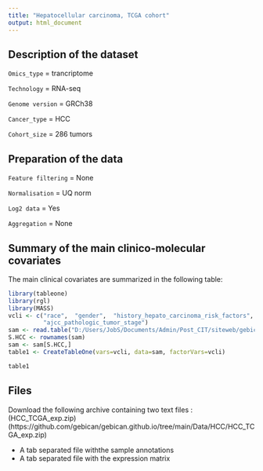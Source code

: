 ```yaml
---
title: "Hepatocellular carcinoma, TCGA cohort"
output: html_document
---
```


## Description of the dataset

`Omics_type` = trancriptome

`Technology` = RNA-seq

`Genome version` = GRCh38

`Cancer_type` = HCC

`Cohort_size` = 286 tumors 

## Preparation of the data

`Feature filtering` = None

`Normalisation` = UQ norm

`Log2 data` = Yes

`Aggregation` = None


## Summary of the main clinico-molecular covariates

The main clinical covariates are summarized in the following table:

```r
library(tableone)
library(rgl)
library(MASS)
vcli <- c("race",  "gender",  "history_hepato_carcinoma_risk_factors", "tumor_grade",
          "ajcc_pathologic_tumor_stage")
sam <- read.table("D:/Users/JobS/Documents/Admin/Post_CIT/siteweb/gebican.github.io/Data/HCC/sample_annot_HCC_TCGA_exp.txt", sep="\t", header=T, fill=T, stringsAsFactors = F)
S.HCC <- rownames(sam)
sam <- sam[S.HCC,]
table1 <- CreateTableOne(vars=vcli, data=sam, factorVars=vcli)
```
```r
table1

```

## Files

Download the following archive containing two text files : (HCC_TCGA_exp.zip)(https://github.com/gebican/gebican.github.io/tree/main/Data/HCC/HCC_TCGA_exp.zip)

* A tab separated file withthe sample annotations
* A tab separated file with the expression matrix 